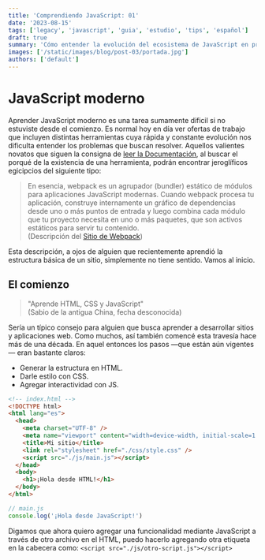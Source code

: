 ```yaml
---
title: 'Comprendiendo JavaScript: 01'
date: '2023-08-15'
tags: ['legacy', 'javascript', 'guia', 'estudio', 'tips', 'español']
draft: true
summary: 'Cómo entender la evolución del ecosistema de JavaScript en procesos modernos de desarrollo Front-End, primera parte.'
images: ['/static/images/blog/post-03/portada.jpg']
authors: ['default']
---
```


# JavaScript moderno

Aprender JavaScript moderno es una tarea sumamente dificil si no estuviste desde el comienzo. Es normal hoy en día ver ofertas de trabajo que incluyen distintas herramientas cuya rápida y constante evolución nos dificulta entender los problemas que buscan resolver. Aquellos valientes novatos que siguen la consigna de [leer la Documentación](/blog/el-mejor-curso), al buscar el porqué de la existencia de una herramienta, podrán encontrar jeroglíficos egicipcios del siguiente tipo:

> En esencia, webpack es un agrupador (bundler) estático de módulos para aplicaciones JavaScript modernas. Cuando webpack procesa tu aplicación, construye internamente un gráfico de dependencias desde uno o más puntos de entrada y luego combina cada módulo que tu proyecto necesita en uno o más paquetes, que son activos estáticos para servir tu contenido.\
> (Descripción del [Sitio de Webpack](https://webpack.js.org/concepts/))

Esta descripción, a ojos de alguien que recientemente aprendió la estructura básica de un sitio, simplemente no tiene sentido. Vamos al inicio.

## El comienzo

> "Aprende HTML, CSS y JavaScript" \
> (Sabio de la antigua China, fecha desconocida)

Sería un típico consejo para alguien que busca aprender a desarrollar sitios y aplicaciones web. Como muchos, así también comencé esta travesía hace más de una década. En aquel entonces los pasos —que están aún vigentes— eran bastante claros:

- Generar la estructura en HTML.
- Darle estilo con CSS.
- Agregar interactividad con JS.

```html #6
<!-- index.html -->
<!DOCTYPE html>
<html lang="es">
  <head>
    <meta charset="UTF-8" />
    <meta name="viewport" content="width=device-width, initial-scale=1.0" />
    <title>Mi sitio</title>
    <link rel="stylesheet" href="./css/style.css" />
    <script src="./js/main.js"></script>
  </head>
  <body>
    <h1>¡Hola desde HTML!</h1>
  </body>
</html>
```

```javascript
// main.js
console.log('¡Hola desde JavaScript!')
```

Digamos que ahora quiero agregar una funcionalidad mediante JavaScript a través de otro archivo en el HTML, puedo hacerlo agregando otra etiqueta en la cabecera como: `<script src="./js/otro-script.js"></script>`
